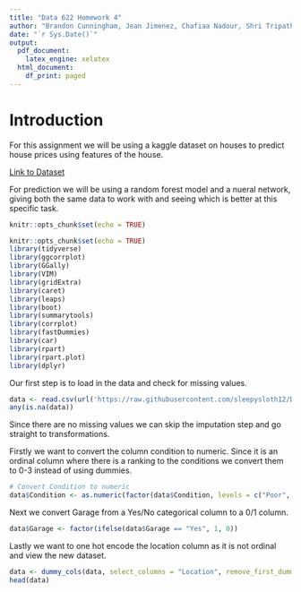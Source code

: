 ```yaml
---
title: "Data 622 Homework 4"
author: "Brandon Cunningham, Jean Jimenez, Chafiaa Nadour, Shri Tripathi"
date: "`r Sys.Date()`"
output:
  pdf_document: 
    latex_engine: xelatex
  html_document:
    df_print: paged
---
```


# Introduction
For this assignment we will be using a kaggle dataset on houses to predict house prices using features of the house.

[Link to Dataset](https://www.kaggle.com/datasets/zafarali27/house-price-prediction-dataset?resource=download)

For prediction we will be using a random forest model and a nueral network, giving both the same data to work with and seeing which is better at this specific task.

```r
knitr::opts_chunk$set(echo = TRUE)
```

```r
knitr::opts_chunk$set(echo = TRUE)
library(tidyverse)
library(ggcorrplot)
library(GGally)
library(VIM)
library(gridExtra)
library(caret)
library(leaps)
library(boot)
library(summarytools)
library(corrplot)
library(fastDummies)
library(car)
library(rpart)
library(rpart.plot)
library(dplyr)
```

Our first step is to load in the data and check for missing values.

```r
data <- read.csv(url('https://raw.githubusercontent.com/sleepysloth12/DATA_622_HW01/refs/heads/main/homework4/House%20Price%20Prediction%20Dataset.csv'))
any(is.na(data))
```

Since there are no missing values we can skip the imputation step and go straight to transformations.

Firstly we want to convert the column condition to numeric. Since it is an ordinal column where there is a ranking to the conditions we convert them to 0-3 instead of using dummies.
```r
# Convert Condition to numeric
data$Condition <- as.numeric(factor(data$Condition, levels = c("Poor", "Fair", "Good", "Excellent"))) - 1
```
Next we convert Garage from a Yes/No categorical column to a 0/1 column.
```r
data$Garage <- factor(ifelse(data$Garage == "Yes", 1, 0))
```
Lastly we want to one hot encode the location column as it is not ordinal and view the new dataset.
```r
data <- dummy_cols(data, select_columns = "Location", remove_first_dummy = TRUE, remove_selected_columns = TRUE)
head(data)
```

